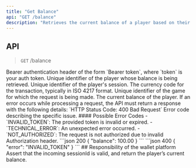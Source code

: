 ```yaml
---
title: "Get Balance"
api: "GET /balance"
description: "Retrieves the current balance of a player based on their player ID."
---
```

## API
>`GET` /balance
<Tabs>
    <Tab title="Headers">
        <ParamField header="Authorization" type="string" required={true}>
            Bearer authentication header of the form `Bearer token`, where `token` is your auth token.
        </ParamField>
    </Tab>
    <Tab title="Query Parameters">
        <ParamField header="playerId" type="string" required={true}>
            Unique identifier of the player whose balance is being retrieved.
        </ParamField>
        <ParamField header="sessionId" type="string" required={true}>
            Unique identifier of the player's session.
        </ParamField>
        <ParamField header="currency" type="string" required={true}>
            The currency code for the transaction, typically in ISO 4217 format.
        </ParamField>
        <ParamField header="gameUuid" type="string" required={true}>
            Unique identifier of the game for which the request is being made.
        </ParamField>
    </Tab>
    <Tab title="Response">
        <ResponseField name="balance" type="decimal" required>
            The current balance of the player.
        </ResponseField>
    </Tab>
    <Tab title="Error">
        <Warning>If an error occurs while processing a request, the API must return a response with the following details: `HTTP Status Code: 400 Bad Request`</Warning>
        <ResponseField name="error_code" type="string" required>
            Error code describing the specific issue.
        </ResponseField>
        #### Possible Error Codes
        - `INVALID_TOKEN`: The provided token is invalid or expired.
        - `TECHNICAL_ERROR`: An unexpected error occurred.
        - `NOT_AUTHORIZED`: The request is not authorized due to invalid Authorization header.
    </Tab>
</Tabs>
<ResponseExample>
    ```json 200
    {
        "balance": 100.00
    }
    ```
    ```json 400
    {
        "error": "INVALID_TOKEN"
    }
    ```
</ResponseExample>
## Responsibility of the wallet platform
<Warning>
    Assert that the incoming sessionId is valid, and return the player’s current balance.
</Warning>